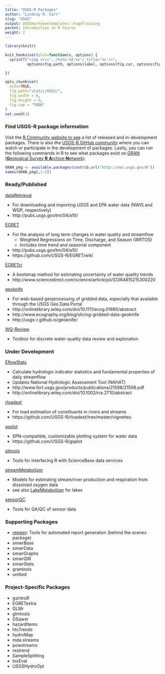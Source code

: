 ```yaml
---
title: "USGS-R Packages"
author: "Lindsay R. Carr"
slug: "USGS"
output: USGSmarkdowntemplates::hugoTraining
parent: Introduction to R Course
weight: 2
---
```


```r
library(knitr)

knit_hooks$set(plot=function(x, options) {
  sprintf("<img src='../%s%s-%d.%s'/ title='%s'/>", 
          options$fig.path, options$label, options$fig.cur, options$fig.ext, options$fig.cap)

})

opts_chunk$set(
  echo=TRUE,
  fig.path="static/USGS/",
  fig.width = 6,
  fig.height = 6,
  fig.cap = "TODO"
)
set.seed(3)
```

### Find USGS-R package information

Visit the [R Community website to see](http://owi.usgs.gov/R/) a list of released and in-development packages. There is also the [USGS-R GitHub community](https://github.com/USGS-R) where you can watch or participate in the development of packages. Lastly, you can run the following commands in R to see what packages exist on [GRAN (**G**eological Survey **R** **A**rchive **N**etwork)](GRAN_pkg <- available.packages(contrib.url("http://owi.usgs.gov/R"))
names(GRAN_pkg[,1:2])).

```r
GRAN_pkg <- available.packages(contrib.url("http://owi.usgs.gov/R"))
names(GRAN_pkg[,1:2])
```

### Ready/Published

[dataRetrieval](https://github.com/USGS-R/dataRetrieval) 

* For downloading and importing USGS and EPA water data (NWIS and WQP, respectively)
* http://pubs.usgs.gov/tm/04/a10/

[EGRET](https://github.com/USGS-R/EGRET)

* For the analysis of long term changes in water quality and streamflow
    + Weighted Regressions on Time, Discharge, and Season (WRTDS)
    + Includes time trend and seasonal component
* http://pubs.usgs.gov/tm/04/a10/
* https://github.com/USGS-R/EGRET/wiki

[EGRETci](https://github.com/USGS-R/EGRETci)

* A bootstrap method for estimating uncertainty of water quality trends
* http://www.sciencedirect.com/science/article/pii/S1364815215300220

[geoknife](https://github.com/USGS-R/geoknife)

* For web-based geoprocessing of gridded data, especially that available through the USGS Geo Data Portal
* http://onlinelibrary.wiley.com/doi/10.1111/ecog.01880/abstract
* http://www.ecography.org/blog/slicing-gridded-data-geoknife 
* http://usgs-r.github.io/geoknife/

[WQ-Review](https://github.com/USGS-R/WQ-Review)

* Toolbox for discrete water-quality data review and exploration

### Under Development

[EflowStats](https://github.com/USGS-R/EflowStats)

* Calculate hydrologic indicator statistics and fundamental properties of daily streamflow
* Updates National Hydrologic Assessment Tool (NAHAT)
* http://www.fort.usgs.gov/products/publications/21598/21598.pdf
* http://onlinelibrary.wiley.com/doi/10.1002/rra.2710/abstract 

[rloadest](https://github.com/USGS-R/rloadest)

* For load estimation of constituents in rivers and streams
* https://github.com/USGS-R/rloadest/tree/master/vignettes 

[gsplot](https://github.com/USGS-R/gsplot)

* SPN-compatible, customizable plotting system for water data
* https://github.com/USGS-R/gsplot 

[sbtools](https://github.com/USGS-R/sbtools)

* Tools for interfacing R with ScienceBase data services

[streamMetabolizer](https://github.com/USGS-R/streamMetabolizer)

* Models for estimating stream/river production and respiration from dissolved oxygen data
* see also [LakeMetabolizer](https://github.com/GLEON/LakeMetabolizer) for lakes

[sensorQC](https://github.com/USGS-R/sensorQC)

* Tools for QA/QC of sensor data

### Supporting Packages

* [repgen](https://github.com/USGS-R/repgen): Tools for automated report generation (behind the scenes package)
* smwrBase
* smwrData
* smwrGraphs
* smwrQW
* smwrStats
* grantools
* unitted

### Project-Specific Packages
* gsintroR
* EGRETextra
* GLMr
* glmtools
* GSqwsr
* hazardItems
* htcTrends
* hydroMap
* mda.streams
* powstreams
* restrend
* SampleSplitting
* toxEval
* USGSHydroOpt

